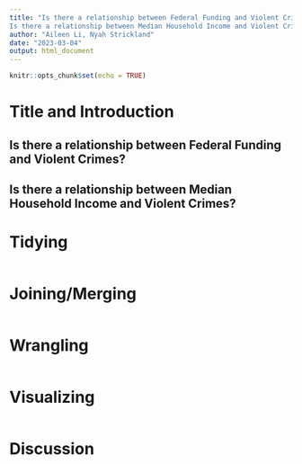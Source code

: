 ```yaml
---
title: "Is there a relationship between Federal Funding and Violent Crimes?
Is there a relationship between Median Household Income and Violent Crimes?"
author: "Aileen Li, Nyah Strickland"
date: "2023-03-04"
output: html_document
---
```


```r
knitr::opts_chunk$set(echo = TRUE)
```
# Title and Introduction
## Is there a relationship between Federal Funding and Violent Crimes?
## Is there a relationship between Median Household Income and Violent Crimes?



# Tidying

```r

```


# Joining/Merging 
```r

```

# Wrangling
```r

```

# Visualizing
```r

```

# Discussion
